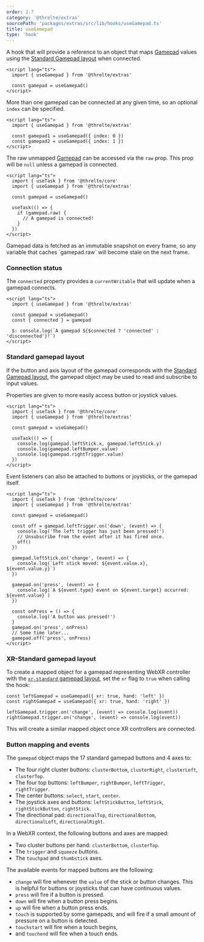 ```yaml
---
order: 2.7
category: '@threlte/extras'
sourcePath: 'packages/extras/src/lib/hooks/useGamepad.ts'
title: useGamepad
type: 'hook'
---
```


A hook that will provide a reference to an object that maps [Gamepad](https://developer.mozilla.org/en-US/docs/Web/API/Gamepad)
values using the [Standard Gamepad layout](https://w3c.github.io/gamepad/#remapping) when connected.

```svelte
<script lang="ts">
  import { useGamepad } from '@threlte/extras'

  const gamepad = useGamepad()
</script>
```

More than one gamepad can be connected at any given time, so an optional `index` can be specified.

```svelte
<script lang="ts">
  import { useGamepad } from '@threlte/extras'

  const gamepad1 = useGamepad({ index: 0 })
  const gamepad2 = useGamepad({ index: 1 })
</script>
```

The raw unmapped [Gamepad](https://developer.mozilla.org/en-US/docs/Web/API/Gamepad) can be accessed via the `raw` prop.
This prop will be `null` unless a gamepad is connected.

```svelte
<script lang="ts">
  import { useTask } from '@threlte/core'
  import { useGamepad } from '@threlte/extras'

  const gamepad = useGamepad()

  useTask(() => {
    if (gamepad.raw) {
      // A gamepad is connected!
    }
  })
</script>
```

<Tip type="warning">
  Gamepad data is fetched as an immutable snapshot on every frame, so any variable that caches
  `gamepad.raw` will become stale on the next frame.
</Tip>

### Connection status

The `connected` property provides a `currentWritable` that will update when a gamepad connects.

```svelte
<script lang="ts">
  import { useGamepad } from '@threlte/extras'

  const gamepad = useGamepad()
  const { connected } = gamepad

  $: console.log(`A gamepad ${$connected ? 'connected' : 'disconnected'}!`)
</script>
```

### Standard gamepad layout

If the button and axis layout of the gamepad corresponds with the
[Standard Gamepad layout](https://w3c.github.io/gamepad/#remapping), the gamepad object may be used
to read and subscribe to input values.

Properties are given to more easily access button or joystick values.

```svelte
<script lang="ts">
  import { useTask } from '@threlte/core'
  import { useGamepad } from '@threlte/extras'

  const gamepad = useGamepad()

  useTask(() => {
    console.log(gamepad.leftStick.x, gamepad.leftStick.y)
    console.log(gamepad.leftBumper.value)
    console.log(gamepad.rightTrigger.value)
  })
</script>
```

Event listeners can also be attached to buttons or joysticks, or the gamepad itself.

```svelte
<script lang="ts">
  import { useTask } from '@threlte/core'
  import { useGamepad } from '@threlte/extras'

  const gamepad = useGamepad()

  const off = gamepad.leftTrigger.on('down', (event) => {
    console.log('The left trigger has just been pressed!')
    // Unsubscribe from the event after it has fired once.
    off()
  })

  gamepad.leftStick.on('change', (event) => {
    console.log(`Left stick moved: ${event.value.x}, ${event.value.y}`)
  })

  gamepad.on('press', (event) => {
    console.log(`A ${event.type} event on ${event.target} occurred: ${event.value}`)
  })

  const onPress = () => {
    console.log('A button was pressed!')
  }
  gamepad.on('press', onPress)
  // Some time later...
  gamepad.off('press', onPress)
</script>
```

### XR-Standard gamepad layout

To create a mapped object for a gamepad representing WebXR controller with the [`xr-standard` gamepad layout](https://immersive-web.github.io/webxr-gamepads-module/#xr-standard-heading),
set the `xr` flag to `true` when calling the hook:

```svelte
const leftGamepad = useGamepad({ xr: true, hand: 'left' })
const rightGamepad = useGamepad({ xr: true, hand: 'right' })

leftGamepad.trigger.on('change', (event) => console.log(event))
rightGamepad.trigger.on('change', (event) => console.log(event))
```

This will create a similar mapped object once XR controllers are connected.

### Button mapping and events

The `gamepad` object maps the 17 standard gamepad buttons and 4 axes to:

- The four right cluster buttons: `clusterBottom`, `clusterRight`, `clusterLeft`, `clusterTop`.
- The four top buttons: `leftBumper`, `rightBumper`, `leftTrigger`, `rightTrigger`.
- The center buttons: `select`, `start`, `center`.
- The joystick axes and buttons: `leftStickButton`, `leftStick`, `rightStickButton`, `rightStick`.
- The directional pad: `directionalTop`, `directionalBottom`, `directionalLeft`, `directionalRight`.

In a WebXR context, the following buttons and axes are mapped:

- Two cluster buttons per hand: `clusterBottom`, `clusterTop`.
- The `trigger` and `squeeze` buttons.
- The `touchpad` and `thumbstick` axes.

The available events for mapped buttons are the following:

- `change` will fire whenever the `value` of the stick or button changes. This is helpful for buttons or joysticks that can have continuous values.
- `press` will fire if a button is pressed.
- `down` will fire when a button press begins.
- `up` will fire when a button press ends.
- `touch` is supported by some gamepads, and will fire if a small amount of pressure on a button is detected.
- `touchstart` will fire when a touch begins,
- and `touchend` will fire when a touch ends.
